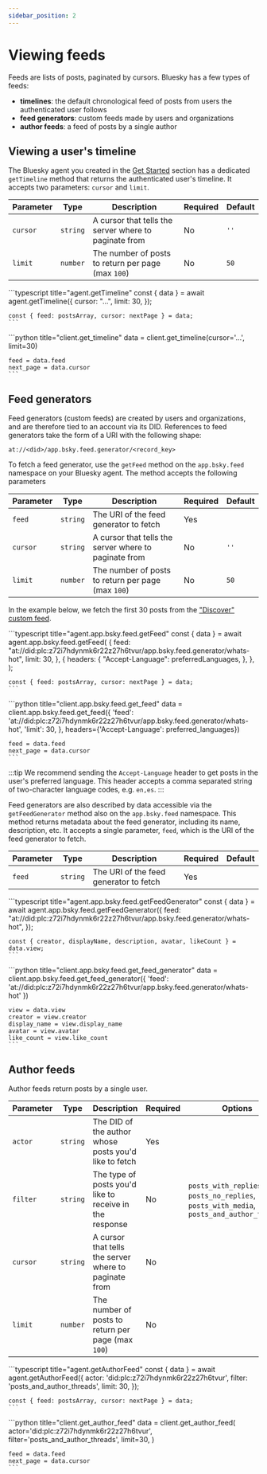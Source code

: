 ```yaml
---
sidebar_position: 2
---
```



# Viewing feeds

Feeds are lists of posts, paginated by cursors. Bluesky has a few types of feeds:

- **timelines**: the default chronological feed of posts from users the authenticated user follows
- **feed generators**: custom feeds made by users and organizations
- **author feeds**: a feed of posts by a single author

## Viewing a user's timeline

The Bluesky agent you created in the [Get Started](/docs/get-started) section has a dedicated `getTimeline` method that returns the authenticated user's timeline. It accepts two parameters: `cursor` and `limit`.

| Parameter | Type     | Description                                           | Required | Default |
| --------- | -------- | ----------------------------------------------------- | -------- | ------- |
| `cursor`  | `string` | A cursor that tells the server where to paginate from | No       | `''`    |
| `limit`   | `number` | The number of posts to return per page (max `100`)    | No       | `50`    |

<Tabs groupId="sdk">
  <TabItem value="ts" label="Typescript">
    ```typescript title="agent.getTimeline"
    const { data } = await agent.getTimeline({
      cursor: "...",
      limit: 30,
    });

    const { feed: postsArray, cursor: nextPage } = data;
    ```

  </TabItem>
  <TabItem value="python" label="Python">
    ```python title="client.get_timeline"
    data = client.get_timeline(cursor='...', limit=30)

    feed = data.feed
    next_page = data.cursor
    ```

  </TabItem>
</Tabs>

## Feed generators

Feed generators (custom feeds) are created by users and organizations, and are therefore tied to an account via its DID. References to feed generators take the form of a URI with the following shape:

```
at://<did>/app.bsky.feed.generator/<record_key>
```

To fetch a feed generator, use the `getFeed` method on the `app.bsky.feed`
namespace on your Bluesky agent. The method accepts the following parameters

| Parameter | Type     | Description                                           | Required | Default |
| --------- | -------- | ----------------------------------------------------- | -------- | ------- |
| `feed`    | `string` | The URI of the feed generator to fetch                | Yes      |         |
| `cursor`  | `string` | A cursor that tells the server where to paginate from | No       | `''`    |
| `limit`   | `number` | The number of posts to return per page (max `100`)    | No       | `50`    |

In the example below, we fetch the first 30 posts from the ["Discover"
custom feed](https://bsky.app/profile/bsky.app/feed/whats-hot).

<Tabs groupId="sdk">
  <TabItem value="ts" label="Typescript">
    ```typescript title="agent.app.bsky.feed.getFeed"
    const { data } = await agent.app.bsky.feed.getFeed(
      {
        feed: "at://did:plc:z72i7hdynmk6r22z27h6tvur/app.bsky.feed.generator/whats-hot",
        limit: 30,
      },
      {
        headers: {
          "Accept-Language": preferredLanguages,
        },
      },
    );

    const { feed: postsArray, cursor: nextPage } = data;
    ```

  </TabItem>
  <TabItem value="python" label="Python">
    ```python title="client.app.bsky.feed.get_feed"
    data = client.app.bsky.feed.get_feed({
        'feed': 'at://did:plc:z72i7hdynmk6r22z27h6tvur/app.bsky.feed.generator/whats-hot',
        'limit': 30,
    }, headers={'Accept-Language': preferred_languages})

    feed = data.feed
    next_page = data.cursor
    ```
  </TabItem>
</Tabs>

:::tip
We recommend sending the `Accept-Language` header to get posts in the user's preferred language. This header accepts a comma separated string of two-character language codes, e.g. `en,es`.
:::

Feed generators are also described by data accessible via the `getFeedGenerator`
method also on the `app.bsky.feed` namespace. This method returns metadata about
the feed generator, including its name, description, etc. It accepts a single
parameter, `feed`, which is the URI of the feed generator to fetch.

| Parameter | Type     | Description                            | Required | Default |
| --------- | -------- | -------------------------------------- | -------- | ------- |
| `feed`    | `string` | The URI of the feed generator to fetch | Yes      |         |

<Tabs groupId="sdk">
  <TabItem value="ts" label="Typescript">
    ```typescript title="agent.app.bsky.feed.getFeedGenerator"
    const { data } = await agent.app.bsky.feed.getFeedGenerator({
      feed: "at://did:plc:z72i7hdynmk6r22z27h6tvur/app.bsky.feed.generator/whats-hot",
    });

    const { creator, displayName, description, avatar, likeCount } = data.view;
    ```

  </TabItem>
  <TabItem value="python" label="Python">
    ```python title="client.app.bsky.feed.get_feed_generator"
    data = client.app.bsky.feed.get_feed_generator({
        'feed': 'at://did:plc:z72i7hdynmk6r22z27h6tvur/app.bsky.feed.generator/whats-hot'
    })

    view = data.view
    creator = view.creator
    display_name = view.display_name
    avatar = view.avatar
    like_count = view.like_count
    ```
  </TabItem>
</Tabs>

## Author feeds

Author feeds return posts by a single user.

| Parameter | Type     | Description                                             | Required | Options                                                                                  | Default              |
| --------- | -------- | ------------------------------------------------------- | -------- | ---------------------------------------------------------------------------------------- | -------------------- |
| `actor`   | `string` | The DID of the author whose posts you'd like to fetch   | Yes      |                                                                                          |                      |
| `filter`  | `string` | The type of posts you'd like to receive in the response | No       | `posts_with_replies`, `posts_no_replies`, `posts_with_media`, `posts_and_author_threads` | `posts_with_replies` |
| `cursor`  | `string` | A cursor that tells the server where to paginate from   | No       |                                                                                          | `''`                 |
| `limit`   | `number` | The number of posts to return per page (max `100`)      | No       |                                                                                          | `50`                 |

<Tabs groupId="sdk">
  <TabItem value="ts" label="Typescript">
    ```typescript title="agent.getAuthorFeed"
    const { data } = await agent.getAuthorFeed({
      actor: 'did:plc:z72i7hdynmk6r22z27h6tvur',
      filter: 'posts_and_author_threads',
      limit: 30,
    });

    const { feed: postsArray, cursor: nextPage } = data;
    ```

  </TabItem>
  <TabItem value="python" label="Python">
    ```python title="client.get_author_feed"
    data = client.get_author_feed(
        actor='did:plc:z72i7hdynmk6r22z27h6tvur',
        filter='posts_and_author_threads',
        limit=30,
    )

    feed = data.feed
    next_page = data.cursor
    ```
  </TabItem>
</Tabs>
